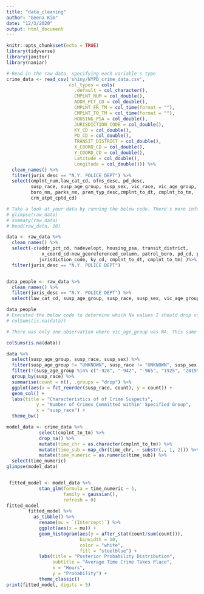 ```yaml
---
title: "data_cleaning"
author: "Geena Kim"
date: "12/3/2020"
output: html_document
---
```


```r
knitr::opts_chunk$set(echo = TRUE)
library(tidyverse)
library(janitor)
library(naniar)

```

```r

# Read in the raw data, specifying each variable's type
crime_data <- read_csv('shiny/NYPD_crime_data.csv',
                       col_types = cols(
                         .default = col_character(),
                         CMPLNT_NUM = col_double(),
                         ADDR_PCT_CD = col_double(),
                         CMPLNT_FR_TM = col_time(format = ""),
                         CMPLNT_TO_TM = col_time(format = ""),
                         HOUSING_PSA = col_double(),
                         JURISDICTION_CODE = col_double(),
                         KY_CD = col_double(),
                         PD_CD = col_double(),
                         TRANSIT_DISTRICT = col_double(),
                         X_COORD_CD = col_double(),
                         Y_COORD_CD = col_double(),
                         Latitude = col_double(),
                         Longitude = col_double())) %>%
  clean_names() %>%
  filter(juris_desc == "N.Y. POLICE DEPT") %>%
  select(cmplnt_num,law_cat_cd, ofns_desc, pd_desc,
         susp_race, susp_age_group, susp_sex, vic_race, vic_age_group, vic_sex,
         boro_nm, parks_nm, prem_typ_desc,cmplnt_to_dt, cmplnt_to_tm,
         crm_atpt_cptd_cd)

# Take a look at your data by running the below code. There's more information regarding this data in raw_data/data_info
# glimpse(raw_data)
# summary(raw_data)
# head(raw_data, 10)
```

```r

data <- raw_data %>%
  clean_names() %>%
  select(-c(addr_pct_cd, hadevelopt, housing_psa, transit_district, 
             x_coord_cd:new_georeferenced_column, patrol_boro, pd_cd, pd_desc,
            jurisdiction_code, ky_cd, cmplnt_to_dt, cmplnt_to_tm) )%>%
  filter(juris_desc == "N.Y. POLICE DEPT")


data_people <- raw_data %>%
  clean_names() %>%
  filter(juris_desc == "N.Y. POLICE DEPT") %>%
  select(law_cat_cd, susp_age_group, susp_race, susp_sex, vic_age_group, vic_race, vic_sex, ofns_desc)

data_people
# Executed the below code to determine which Na values I should drop vs which columns I should just entirely drop.
# colSums(is.na(data))

# There was only one observation where vic_age_group was NA. This same observation was the only NA value in vic_race and vic_sex as well, so I dropped this individual NA observation.

colSums(is.na(data))

```

```r
data %>%
  select(susp_age_group, susp_race, susp_sex) %>%
  filter(susp_age_group != "UNKNOWN", susp_race != "UNKNOWN", susp_sex != "U") %>%
  filter(!(susp_age_group %in% c("-928", "-942", "-965", "1925", "2019"))) %>%
  group_by(susp_race) %>%
  summarise(count = n(), .groups = "drop") %>%
  ggplot(aes(x = fct_reorder(susp_race, count), y = count)) +
  geom_col() +
  labs(title = "Characteristics of of Crime Suspects",
           y = "Number of Crimes Committed within' Specified Group",
           x = "susp_race") +
  theme_bw()
```

```r
model_data <- crime_data %>%
            select(cmplnt_to_tm) %>%
            drop_na() %>%
            mutate(time_chr = as.character(cmplnt_to_tm)) %>%
            mutate(time_sub = map_chr(time_chr, ~ substr(., 1, 2))) %>%
            mutate(time_numeric = as.numeric(time_sub)) %>%
  select(time_numeric)
glimpse(model_data)


 fitted_model <- model_data %>%
            stan_glm(formula = time_numeric ~ 1,
                     family = gaussian(),
                     refresh = 0) 
fitted_model
        fitted_model %>%
          as_tibble() %>%
            rename(mu = `(Intercept)`) %>% 
            ggplot(aes(x = mu)) +
            geom_histogram(aes(y = after_stat(count/sum(count))), 
                           binwidth = 10, 
                           color = "white",
                           fill = "steelblue") +
            labs(title = "Posterior Probability Distribution",
                 subtitle = "Average Time Crime Takes Place",
                 x = "Hours",
                 y = "Probability") +
            theme_classic()
print(fitted_model, digits = 5)
```



